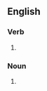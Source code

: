 ==English==

===Verb===
{{en-verb|inf=[[air]]-[[brush]]|air-brushes|air-brushing|air-brushed}}

# {{alternative spelling of|airbrush}}

===Noun===
{{en-noun|sg=[[air]]-[[brush]]|es}}

# {{alternative spelling of|airbrush}}